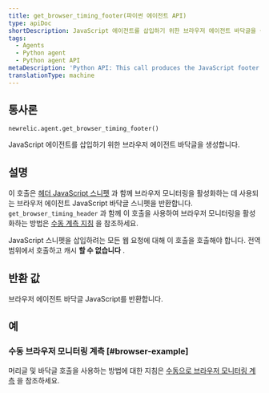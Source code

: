 ```yaml
---
title: get_browser_timing_footer(파이썬 에이전트 API)
type: apiDoc
shortDescription: JavaScript 에이전트를 삽입하기 위한 브라우저 에이전트 바닥글을 생성합니다.
tags:
  - Agents
  - Python agent
  - Python agent API
metaDescription: 'Python API: This call produces the JavaScript footer snippet used for setting up browser monitoring.'
translationType: machine
---
```


## 통사론

```
newrelic.agent.get_browser_timing_footer()
```

JavaScript 에이전트를 삽입하기 위한 브라우저 에이전트 바닥글을 생성합니다.

## 설명

이 호출은 [헤더 JavaScript 스니펫](/docs/agents/python-agent/python-agent-api/get_browser_timing_header) 과 함께 브라우저 모니터링을 활성화하는 데 사용되는 브라우저 에이전트 JavaScript 바닥글 스니펫을 반환합니다. `get_browser_timing_header` 과 함께 이 호출을 사용하여 브라우저 모니터링을 활성화하는 방법은 [수동 계측 지침](/docs/agents/python-agent/supported-features/page-load-timing-python#manual_instrumentation) 을 참조하세요.

JavaScript 스니펫을 삽입하려는 모든 웹 요청에 대해 이 호출을 호출해야 합니다. 전역 범위에서 호출하고 캐시 **할 수 없습니다** .

## 반환 값

브라우저 에이전트 바닥글 JavaScript를 반환합니다.

## 예

### 수동 브라우저 모니터링 계측 [#browser-example]

머리글 및 바닥글 호출을 사용하는 방법에 대한 지침은 [수동으로 브라우저 모니터링 계측](/docs/agents/python-agent/supported-features/page-load-timing-python#manual_instrumentation) 을 참조하세요.